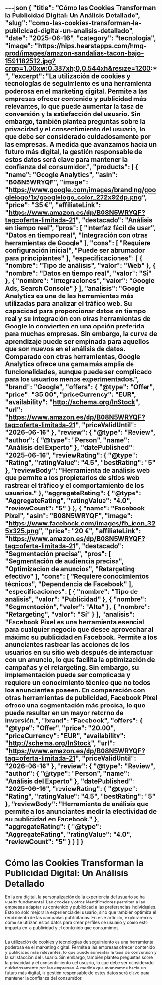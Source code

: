 ---json
{
  "title": "Cómo las Cookies Transforman la Publicidad Digital: Un Análisis Detallado",
  "slug": "como-las-cookies-transforman-la-publicidad-digital-un-analisis-detallado",
  "date": "2025-06-16",
  "category": "tecnologia",
  "image": "https://hips.hearstapps.com/hmg-prod/images/amazon-sandalias-tacon-bajo-1591182512.jpg?crop=1.00xw:0.387xh;0,0.544xh&resize=1200:*",
  "excerpt": "La utilización de cookies y tecnologías de seguimiento es una herramienta poderosa en el marketing digital. Permite a las empresas ofrecer contenido y publicidad más relevantes, lo que puede aumentar la tasa de conversión y la satisfacción del usuario. Sin embargo, también plantea preguntas sobre la privacidad y el consentimiento del usuario, lo que debe ser considerado cuidadosamente por las empresas. A medida que avanzamos hacia un futuro más digital, la gestión responsable de estos datos será clave para mantener la confianza del consumidor.",
  "products": [
    {
      "name": "Google Analytics",
      "asin": "B08N5WRYQF",
      "image": "https://www.google.com/images/branding/googlelogo/1x/googlelogo_color_272x92dp.png",
      "price": "35 €",
      "affiliateLink": "https://www.amazon.es/dp/B08N5WRYQF?tag=oferta-limitada-21",
      "destacado": "Análisis en tiempo real",
      "pros": [
        "Interfaz fácil de usar",
        "Datos en tiempo real",
        "Integración con otras herramientas de Google"
      ],
      "cons": [
        "Requiere configuración inicial",
        "Puede ser abrumador para principiantes"
      ],
      "especificaciones": [
        {
          "nombre": "Tipo de análisis",
          "valor": "Web"
        },
        {
          "nombre": "Datos en tiempo real",
          "valor": "Sí"
        },
        {
          "nombre": "Integraciones",
          "valor": "Google Ads, Search Console"
        }
      ],
      "analisis": "Google Analytics es una de las herramientas más utilizadas para analizar el tráfico web. Su capacidad para proporcionar datos en tiempo real y su integración con otras herramientas de Google lo convierten en una opción preferida para muchas empresas. Sin embargo, la curva de aprendizaje puede ser empinada para aquellos que son nuevos en el análisis de datos. Comparado con otras herramientas, Google Analytics ofrece una gama más amplia de funcionalidades, aunque puede ser complicado para los usuarios menos experimentados.",
      "brand": "Google",
      "offers": {
        "@type": "Offer",
        "price": "35.00",
        "priceCurrency": "EUR",
        "availability": "http://schema.org/InStock",
        "url": "https://www.amazon.es/dp/B08N5WRYQF?tag=oferta-limitada-21",
        "priceValidUntil": "2026-06-16"
      },
      "review": {
        "@type": "Review",
        "author": {
          "@type": "Person",
          "name": "Análisis del Experto"
        },
        "datePublished": "2025-06-16",
        "reviewRating": {
          "@type": "Rating",
          "ratingValue": "4.5",
          "bestRating": "5"
        },
        "reviewBody": "Herramienta de análisis web que permite a los propietarios de sitios web rastrear el tráfico y el comportamiento de los usuarios."
      },
      "aggregateRating": {
        "@type": "AggregateRating",
        "ratingValue": "4.0",
        "reviewCount": "5"
      }
    },
    {
      "name": "Facebook Pixel",
      "asin": "B08N5WRYQF",
      "image": "https://www.facebook.com/images/fb_icon_325x325.png",
      "price": "20 €",
      "affiliateLink": "https://www.amazon.es/dp/B08N5WRYQF?tag=oferta-limitada-21",
      "destacado": "Segmentación precisa",
      "pros": [
        "Segmentación de audiencia precisa",
        "Optimización de anuncios",
        "Retargeting efectivo"
      ],
      "cons": [
        "Requiere conocimientos técnicos",
        "Dependencia de Facebook"
      ],
      "especificaciones": [
        {
          "nombre": "Tipo de análisis",
          "valor": "Publicidad"
        },
        {
          "nombre": "Segmentación",
          "valor": "Alta"
        },
        {
          "nombre": "Retargeting",
          "valor": "Sí"
        }
      ],
      "analisis": "Facebook Pixel es una herramienta esencial para cualquier negocio que desee aprovechar al máximo su publicidad en Facebook. Permite a los anunciantes rastrear las acciones de los usuarios en su sitio web después de interactuar con un anuncio, lo que facilita la optimización de campañas y el retargeting. Sin embargo, su implementación puede ser complicada y requiere un conocimiento técnico que no todos los anunciantes poseen. En comparación con otras herramientas de publicidad, Facebook Pixel ofrece una segmentación más precisa, lo que puede resultar en un mayor retorno de inversión.",
      "brand": "Facebook",
      "offers": {
        "@type": "Offer",
        "price": "20.00",
        "priceCurrency": "EUR",
        "availability": "http://schema.org/InStock",
        "url": "https://www.amazon.es/dp/B08N5WRYQF?tag=oferta-limitada-21",
        "priceValidUntil": "2026-06-16"
      },
      "review": {
        "@type": "Review",
        "author": {
          "@type": "Person",
          "name": "Análisis del Experto"
        },
        "datePublished": "2025-06-16",
        "reviewRating": {
          "@type": "Rating",
          "ratingValue": "4.5",
          "bestRating": "5"
        },
        "reviewBody": "Herramienta de análisis que permite a los anunciantes medir la efectividad de su publicidad en Facebook."
      },
      "aggregateRating": {
        "@type": "AggregateRating",
        "ratingValue": "4.0",
        "reviewCount": "5"
      }
    }
  ]
}
---

# Cómo las Cookies Transforman la Publicidad Digital: Un Análisis Detallado


En la era digital, la personalización de la experiencia del usuario se ha vuelto fundamental. Las cookies y otros identificadores permiten a las empresas adaptar su contenido y publicidad a las preferencias individuales. Esto no solo mejora la experiencia del usuario, sino que también optimiza el rendimiento de las campañas publicitarias. En este artículo, exploraremos cómo se utilizan estos datos para crear perfiles de usuario y cómo esto impacta en la publicidad y el contenido que consumimos.

## 

<ProductRankingTable products={products} />

## 

<ProductDetailCard product={products[0]} index={0} />

<ProductDetailCard product={products[1]} index={1} />

## 

La utilización de cookies y tecnologías de seguimiento es una herramienta poderosa en el marketing digital. Permite a las empresas ofrecer contenido y publicidad más relevantes, lo que puede aumentar la tasa de conversión y la satisfacción del usuario. Sin embargo, también plantea preguntas sobre la privacidad y el consentimiento del usuario, lo que debe ser considerado cuidadosamente por las empresas. A medida que avanzamos hacia un futuro más digital, la gestión responsable de estos datos será clave para mantener la confianza del consumidor.
